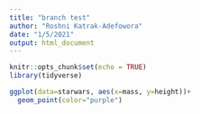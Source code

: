 ```yaml
---
title: "branch test"
author: "Roshni Katrak-Adefowora"
date: "1/5/2021"
output: html_document
---
```


```r
knitr::opts_chunk$set(echo = TRUE)
library(tidyverse)
```

```r
ggplot(data=starwars, aes(x=mass, y=height))+
  geom_point(color="purple")
```

